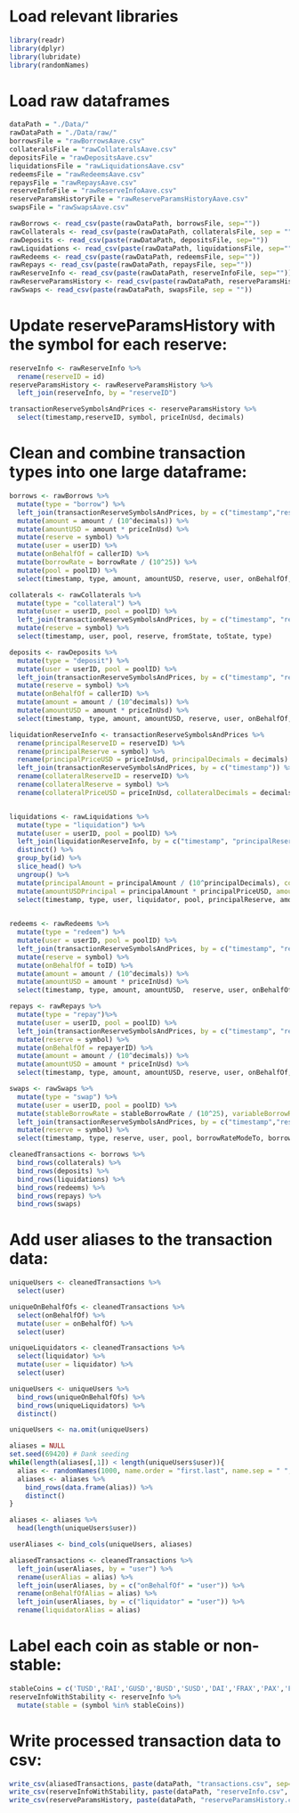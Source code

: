 # Load relevant libraries
```r
library(readr)
library(dplyr)
library(lubridate)
library(randomNames)
```

# Load raw dataframes
```r
dataPath = "./Data/"
rawDataPath = "./Data/raw/"
borrowsFile = "rawBorrowsAave.csv"
collateralsFile = "rawCollateralsAave.csv"
depositsFile = "rawDepositsAave.csv"
liquidationsFile = "rawLiquidationsAave.csv"
redeemsFile = "rawRedeemsAave.csv"
repaysFile = "rawRepaysAave.csv"
reserveInfoFile = "rawReserveInfoAave.csv"
reserveParamsHistoryFile = "rawReserveParamsHistoryAave.csv"
swapsFile = "rawSwapsAave.csv"

rawBorrows <- read_csv(paste(rawDataPath, borrowsFile, sep=""))
rawCollaterals <- read_csv(paste(rawDataPath, collateralsFile, sep = ""))
rawDeposits <- read_csv(paste(rawDataPath, depositsFile, sep=""))
rawLiquidations <- read_csv(paste(rawDataPath, liquidationsFile, sep=""))
rawRedeems <- read_csv(paste(rawDataPath, redeemsFile, sep=""))
rawRepays <- read_csv(paste(rawDataPath, repaysFile, sep=""))
rawReserveInfo <- read_csv(paste(rawDataPath, reserveInfoFile, sep=""))
rawReserveParamsHistory <- read_csv(paste(rawDataPath, reserveParamsHistoryFile, sep=""))
rawSwaps <- read_csv(paste(rawDataPath, swapsFile, sep = ""))
```

# Update reserveParamsHistory with the symbol for each reserve:
```r
reserveInfo <- rawReserveInfo %>%
  rename(reserveID = id)
reserveParamsHistory <- rawReserveParamsHistory %>%
  left_join(reserveInfo, by = "reserveID")

transactionReserveSymbolsAndPrices <- reserveParamsHistory %>%
  select(timestamp,reserveID, symbol, priceInUsd, decimals)
```

# Clean and combine transaction types into one large dataframe:
```r
borrows <- rawBorrows %>%
  mutate(type = "borrow") %>%
  left_join(transactionReserveSymbolsAndPrices, by = c("timestamp","reserveID")) %>%
  mutate(amount = amount / (10^decimals)) %>%
  mutate(amountUSD = amount * priceInUsd) %>%
  mutate(reserve = symbol) %>%
  mutate(user = userID) %>%
  mutate(onBehalfOf = callerID) %>%
  mutate(borrowRate = borrowRate / (10^25)) %>%
  mutate(pool = poolID) %>%
  select(timestamp, type, amount, amountUSD, reserve, user, onBehalfOf, borrowRate, borrowRateMode, priceInUsd, pool)

collaterals <- rawCollaterals %>%
  mutate(type = "collateral") %>%
  mutate(user = userID, pool = poolID) %>%
  left_join(transactionReserveSymbolsAndPrices, by = c("timestamp", "reserveID")) %>%
  mutate(reserve = symbol) %>%
  select(timestamp, user, pool, reserve, fromState, toState, type)

deposits <- rawDeposits %>%
  mutate(type = "deposit") %>%
  mutate(user = userID, pool = poolID) %>%
  left_join(transactionReserveSymbolsAndPrices, by = c("timestamp", "reserveID")) %>%
  mutate(reserve = symbol) %>%
  mutate(onBehalfOf = callerID) %>%
  mutate(amount = amount / (10^decimals)) %>%
  mutate(amountUSD = amount * priceInUsd) %>%
  select(timestamp, type, amount, amountUSD, reserve, user, onBehalfOf, priceInUsd, pool)

liquidationReserveInfo <- transactionReserveSymbolsAndPrices %>%
  rename(principalReserveID = reserveID) %>%
  rename(principalReserve = symbol) %>%
  rename(principalPriceUSD = priceInUsd, principalDecimals = decimals) %>%
  left_join(transactionReserveSymbolsAndPrices, by = c("timestamp")) %>%
  rename(collateralReserveID = reserveID) %>%
  rename(collateralReserve = symbol) %>%
  rename(collateralPriceUSD = priceInUsd, collateralDecimals = decimals)


liquidations <- rawLiquidations %>%
  mutate(type = "liquidation") %>%
  mutate(user = userID, pool = poolID) %>%
  left_join(liquidationReserveInfo, by = c("timestamp", "principalReserveID", "collateralReserveID")) %>%
  distinct() %>%
  group_by(id) %>%
  slice_head() %>%
  ungroup() %>%
  mutate(principalAmount = principalAmount / (10^principalDecimals), collateralAmount = collateralAmount / (10^collateralDecimals)) %>%
  mutate(amountUSDPrincipal = principalAmount * principalPriceUSD, amountUSDCollateral = collateralAmount * collateralPriceUSD) %>%
  select(timestamp, type, user, liquidator, pool, principalReserve, amountUSDPrincipal, principalAmount, collateralReserve, amountUSDCollateral, collateralAmount)
  

redeems <- rawRedeems %>%
  mutate(type = "redeem") %>%
  mutate(user = userID, pool = poolID) %>%
  left_join(transactionReserveSymbolsAndPrices, by = c("timestamp", "reserveID")) %>%
  mutate(reserve = symbol) %>%
  mutate(onBehalfOf = toID) %>%
  mutate(amount = amount / (10^decimals)) %>%
  mutate(amountUSD = amount * priceInUsd) %>%
  select(timestamp, type, amount, amountUSD,  reserve, user, onBehalfOf, priceInUsd, pool)

repays <- rawRepays %>%
  mutate(type = "repay")%>%
  mutate(user = userID, pool = poolID) %>%
  left_join(transactionReserveSymbolsAndPrices, by = c("timestamp", "reserveID")) %>%
  mutate(reserve = symbol) %>%
  mutate(onBehalfOf = repayerID) %>%
  mutate(amount = amount / (10^decimals)) %>%
  mutate(amountUSD = amount * priceInUsd) %>%
  select(timestamp, type, amount, amountUSD, reserve, user, onBehalfOf, priceInUsd, pool)

swaps <- rawSwaps %>%
  mutate(type = "swap") %>%
  mutate(user = userID, pool = poolID) %>%
  mutate(stableBorrowRate = stableBorrowRate / (10^25), variableBorrowRate = variableBorrowRate / (10^25)) %>%
  left_join(transactionReserveSymbolsAndPrices, by = c("timestamp","reserveID")) %>%
  mutate(reserve = symbol) %>%
  select(timestamp, type, reserve, user, pool, borrowRateModeTo, borrowRateModeFrom, stableBorrowRate, variableBorrowRate)

cleanedTransactions <- borrows %>%
  bind_rows(collaterals) %>%
  bind_rows(deposits) %>%
  bind_rows(liquidations) %>%
  bind_rows(redeems) %>%
  bind_rows(repays) %>%
  bind_rows(swaps)
```

# Add user aliases to the transaction data:
```r
uniqueUsers <- cleanedTransactions %>%
  select(user)

uniqueOnBehalfOfs <- cleanedTransactions %>%
  select(onBehalfOf) %>%
  mutate(user = onBehalfOf) %>%
  select(user)

uniqueLiquidators <- cleanedTransactions %>%
  select(liquidator) %>%
  mutate(user = liquidator) %>%
  select(user)

uniqueUsers <- uniqueUsers %>%
  bind_rows(uniqueOnBehalfOfs) %>%
  bind_rows(uniqueLiquidators) %>%
  distinct()

uniqueUsers <- na.omit(uniqueUsers)

aliases = NULL
set.seed(69420) # Dank seeding
while(length(aliases[,1]) < length(uniqueUsers$user)){
  alias <- randomNames(1000, name.order = "first.last", name.sep = " ", sample.with.replacement = FALSE)
  aliases <- aliases %>%
    bind_rows(data.frame(alias)) %>%
    distinct()
}

aliases <- aliases %>%
  head(length(uniqueUsers$user))

userAliases <- bind_cols(uniqueUsers, aliases)

aliasedTransactions <- cleanedTransactions %>%
  left_join(userAliases, by = "user") %>%
  rename(userAlias = alias) %>%
  left_join(userAliases, by = c("onBehalfOf" = "user")) %>%
  rename(onBehalfOfAlias = alias) %>%
  left_join(userAliases, by = c("liquidator" = "user")) %>%
  rename(liquidatorAlias = alias)
```

# Label each coin as stable or non-stable:
```r
stableCoins = c('TUSD','RAI','GUSD','BUSD','SUSD','DAI','FRAX','PAX','FEI','USDC','AMPL','USDT','AmmDAI','AmmUSDC','AmmUSDT')
reserveInfoWithStability <- reserveInfo %>%
  mutate(stable = (symbol %in% stableCoins))
```

# Write processed transaction data to csv:
```r
write_csv(aliasedTransactions, paste(dataPath, "transactions.csv", sep=""))
write_csv(reserveInfoWithStability, paste(dataPath, "reserveInfo.csv", sep=""))
write_csv(reserveParamsHistory, paste(dataPath, "reserveParamsHistory.csv", sep=""))
```
